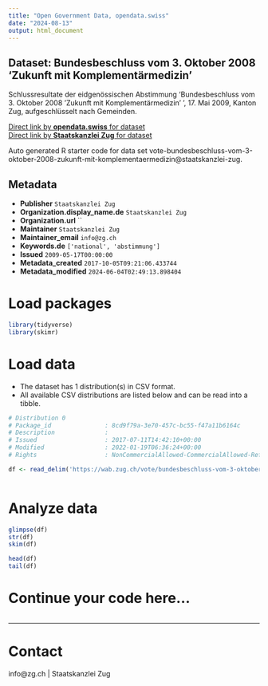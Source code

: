 ```yaml
---
title: "Open Government Data, opendata.swiss"
date: "2024-08-13"
output: html_document
---
```


## Dataset: Bundesbeschluss vom 3. Oktober 2008 'Zukunft mit Komplementärmedizin'

Schlussresultate der eidgenössischen Abstimmung 'Bundesbeschluss vom 3. Oktober 2008 'Zukunft mit Komplementärmedizin' ', 17. Mai 2009, Kanton Zug, aufgeschlüsselt nach Gemeinden.

[Direct link by **opendata.swiss** for dataset](https://opendata.swiss/de/dataset/bundesbeschluss-vom-3-oktober-2008-zukunft-mit-komplementarmedizin)<br>
[Direct link by **Staatskanzlei Zug** for dataset](https://wab.zug.ch/vote/bundesbeschluss-vom-3-oktober-2008-zukunft-mit-komplementaermedizin/data)

Auto generated R starter code for data set vote-bundesbeschluss-vom-3-oktober-2008-zukunft-mit-komplementaermedizin@staatskanzlei-zug.

## Metadata

- **Publisher** `Staatskanzlei Zug`
- **Organization.display_name.de** `Staatskanzlei Zug`
- **Organization.url** ``
- **Maintainer** `Staatskanzlei Zug`
- **Maintainer_email** `info@zg.ch`
- **Keywords.de** `['national', 'abstimmung']`
- **Issued** `2009-05-17T00:00:00`
- **Metadata_created** `2017-10-05T09:21:06.433744`
- **Metadata_modified** `2024-06-04T02:49:13.898404`


# Load packages

```r

library(tidyverse)
library(skimr)

```

# Load data

-   The dataset has 1 distribution(s) in CSV format.
-   All available CSV distributions are listed below and can be read into a tibble.

```r

# Distribution 0
# Package_id               : 8cd9f79a-3e70-457c-bc55-f47a11b6164c
# Description              : 
# Issued                   : 2017-07-11T14:42:10+00:00
# Modified                 : 2022-01-19T06:36:24+00:00
# Rights                   : NonCommercialAllowed-CommercialAllowed-ReferenceRequired

df <- read_delim('https://wab.zug.ch/vote/bundesbeschluss-vom-3-oktober-2008-zukunft-mit-komplementaermedizin/data-csv')



```

# Analyze data

```r

glimpse(df)
str(df)
skim(df)

head(df)
tail(df)

```

# Continue your code here...

```r

```

------------------------------------------------------------------------

# Contact

info@zg.ch | Staatskanzlei Zug
